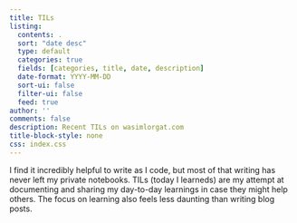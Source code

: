 ```yaml
---
title: TILs
listing:
  contents: .
  sort: "date desc"
  type: default
  categories: true
  fields: [categories, title, date, description]
  date-format: YYYY-MM-DD
  sort-ui: false
  filter-ui: false
  feed: true
author: ''
comments: false
description: Recent TILs on wasimlorgat.com
title-block-style: none
css: index.css
---
```


I find it incredibly helpful to write as I code, but most of that writing has never left my private notebooks. TILs (today I learneds) are my attempt at documenting and sharing my day-to-day learnings in case they might help others. The focus on learning also feels less daunting than writing blog posts.